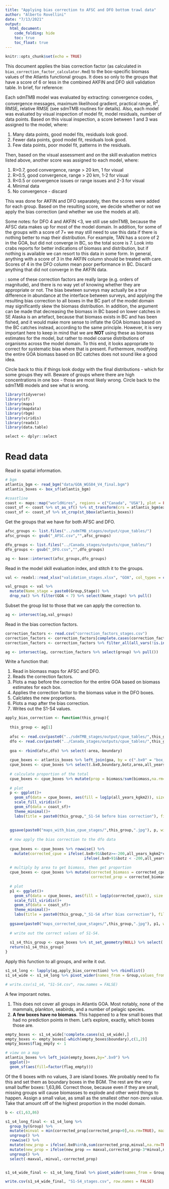 ```yaml
---
title: "Applying bias correction to AFSC and DFO bottom trawl data"
author: "Alberto Rovellini"
date: "7/13/2021"
output:
  html_document:
    code_folding: hide
    toc: true
    toc_float: true
---
```


```r
knitr::opts_chunk$set(echo = TRUE)
```

This document applies the bias correction factor (as calculated in `bias_correction_factor_calculator.Rmd`) to the box-specific biomass values of the Atlantis functional groups. It does so only to the groups that have a score of 6 or less in the combined AKFIN and DFO skill validation table. In brief, for reference:

Each sdmTMB model was evaluated by extracting: convergence codes, convergence messages, maximum likelihood gradient, practical range, R$^2$, RMSE, relative RMSE (see sdmTMB routines for details). Also, each model was evaluated by visual inspection of model fit, model residuals, number of data points. Based on this visual inspection, a score between 1 and 3 was assigned to the model, where:

1. Many data points, good model fits, residuals look good.
2. Fewer data points, good model fit, residuals look good.
3. Few data points, poor model fit, patterns in the residuals.

Then, based on the visual assessment and on the skill evaluation metrics listed above, another score was assigned to each model, where:

1. R>0.7, good convergence, range > 20 km, 1 for visual
2. R>0.5, good convergence, range > 20 km, 1-2 for visual
3. R<0.5 or convergence issues or range issues and 2-3 for visual
4. Minimal data
5. No convergence - discard

This was done for AKFIN and DFO separately, then the scores were added for each group. Based on the resulting score, we decide whether or not we apply the bias correction (and whether we use the models at all). 

Some notes: for DFO 4 and AKFIN <3, we still use sdmTMB, because the AFSC data makes up for most of the model domain. In addition, for some of the groups with a score of 7+ we may still need to use this data if there is nothing better to map their distribution. For example, TAN has a score of 2 in the GOA, but did not converge in BC, so the total score is 7. Look into crabs reports for better indications of biomass and distribution, but if nothing is available we can resort to this data in some form. In general, anything with a score of 3 in the AKFIN column should be treated with care. Scores of 4 in the DFO column mean poor performance in BC. Discard anything that did not converge in the AKFIN data.

\textcolor{red}{__Important__}: some of these correction factors are really large (e.g. orders of magnitude), and there is no way yet of knowing whether they are appropriate or not. The bias bewteen surveys may actually be a true difference in abundance at the interface between surveys, and applying the resulting bias correction to all boxes in the BC part of the model domain may significantly skew the biomass distribution. In addition, the argument can be made that decreasing the biomass in BC based on lower catches in SE Alaska is an artefact, because that biomass exists in BC and has been fished, and it would make more sense to inflate the GOA biomass based on the BC catches instead, according to the same principle. However, it is very important here to keep in mind that we are __NOT__ using these as biomass estimates for the model, but rather to model coarse distributions of organisms across the model domain. To this end, it looks appropriate to correct for systematic bias where that is present. Furthermore, modifying the entire GOA biomass based on BC catches does not sound like a good idea.

Circle back to this if things look dodgy with the final distributions - which for some groups they will. Beware of groups where there are high concentrations in one box - those are most likely wrong. Circle back to the sdmTMB models and see what is wrong.

```r
library(tidyverse)
library(sf)
library(maps)
library(mapdata)
library(rbgm)
library(viridis)
library(readxl)
library(data.table)
```

```r
select <- dplyr::select
```

# Read data

Read in spatial information.
```r
# bgm
atlantis_bgm <- read_bgm("data/GOA_WGS84_V4_final.bgm")
atlantis_boxes <- box_sf(atlantis_bgm)

#coastline
coast <- maps::map("worldHires", regions = c("Canada", "USA"), plot = FALSE, fill = TRUE)
coast_sf <- coast %>% st_as_sf() %>% st_transform(crs = atlantis_bgm$extra$projection)
coast_sf <- coast_sf %>% st_crop(st_bbox(atlantis_boxes))
```

Get the groups that we have for both AFSC and DFO.
```r
afsc_groups <- list.files("../sdmTMB_stages/output/cpue_tables/")
afsc_groups <- gsub("_AFSC.csv","",afsc_groups)

dfo_groups <- list.files("../Canada_stages/outputs/cpue_tables/")
dfo_groups <- gsub("_DFO.csv","",dfo_groups)

ag <- base::intersect(afsc_groups,dfo_groups)
```

Read in the model skill evaluation index, and stitch it to the groups.
```r
val <- readxl::read_xlsx("validation_stages.xlsx", "GOA", col_types = c(rep("text",2),rep("numeric",3)))

val_groups <- val %>% 
  mutate(Name_stage = paste0(Group,Stage)) %>%
  drop_na() %>% filter(GOA < 7) %>% select(Name_stage) %>% pull()
```

Subset the group list to those that we can apply the correction to.
```r
ag <- intersect(ag,val_groups)
```

Read in the bias correction factors.
```r
correction_factors <- read.csv("correction_factors_stages.csv")
correction_factors <- correction_factors[complete.cases(correction_factors),]
correction_factors <- correction_factors %>% filter_all(all_vars(!is.infinite(.)))

ag <- intersect(ag, correction_factors %>% select(group) %>% pull())
```

Write a function that:

1. Read in biomass maps for AFSC and DFO.
2. Reads the correction factors.
3. Plots a map before the correction for the entire GOA based on biomass estimates for each box.
4. Applies the correction factor to the biomass value in the DFO boxes.
5. Calclates the new proportions.
6. Plots a map after the bias correction.
7. Writes out the S1-S4 values.

```r
apply_bias_correction <- function(this_group){
  
  this_group <- ag[1]
  
  afsc <- read.csv(paste0("../sdmTMB_stages/output/cpue_tables/",this_group,"_AFSC.csv"))
  dfo <- read.csv(paste0("../Canada_stages/outputs/cpue_tables/",this_group,"_DFO.csv"))
  
  goa <- rbind(afsc,dfo) %>% select(-area,-boundary)
  
  cpue_boxes <- atlantis_boxes %>% left_join(goa, by = c(".bx0" = "box_id"))
  cpue_boxes <- cpue_boxes %>% select(.bx0,boundary,botz,area,all_years_kgkm2,biomass)
  
  # calculate proportion of the total
  cpue_boxes <- cpue_boxes %>% mutate(prop = biomass/sum(biomass,na.rm=TRUE))
  
  # plot
  p <- ggplot()+
    geom_sf(data = cpue_boxes, aes(fill = log1p(all_years_kgkm2)), size = 0.2)+
    scale_fill_viridis()+
    geom_sf(data = coast_sf)+
    theme_minimal()+
    labs(title = paste0(this_group,"_S1-S4 before bias correction"), fill='Log(CPUE) kg km-2')
  
  
  ggsave(paste0("maps_with_bias_cpue_stages/",this_group,".jpg"), p, width = 8, height = 3.5, units = "in", dpi = 600)
  
  # now apply the bias correction to the dfo data
  
  cpue_boxes <- cpue_boxes %>% rowwise() %>% 
    mutate(corrected_cpue = ifelse(.bx0>91&botz>=-200,all_years_kgkm2*correction_factors[which(correction_factors$group == this_group),2],
                                   ifelse(.bx0>91&botz < -200,all_years_kgkm2*correction_factors[which(correction_factors$group == this_group),3], all_years_kgkm2))) %>% ungroup()
  
  # multiply by area to get biomass, then get proportion
  cpue_boxes <- cpue_boxes %>% mutate(corrected_biomass = corrected_cpue*area/1e6/1000,
                                      corrected_prop = corrected_biomass/sum(corrected_biomass,na.rm=TRUE)) # need to divide by 1e6 because CPUE is in kgkm2 but areas are in m. Also divide by 1000 to get tons, although not relevant here as we care about the proportion
  
  # plot 
  p1 <- ggplot()+
    geom_sf(data = cpue_boxes, aes(fill = log1p(corrected_cpue)), size = 0.2)+
    scale_fill_viridis()+
    geom_sf(data = coast_sf)+
    theme_minimal()+
    labs(title = paste0(this_group,"_S1-S4 after bias correction"), fill='Log(CPUE) kg km-2')
  
  ggsave(paste0("maps_corrected_cpue_stages/",this_group,".jpg"), p1, width = 8, height = 3.5, units = "in", dpi = 600)
  
  # write out the correct values of S1-S4.
  
  s1_s4_this_group <- cpue_boxes %>% st_set_geometry(NULL) %>% select(.bx0,corrected_prop,boundary) %>% mutate(Group = this_group)
  return(s1_s4_this_group)
}
```

Apply this function to all groups, and write it out.
```r
s1_s4_long <- lapply(ag,apply_bias_correction) %>% rbindlist() 
s1_s4_wide <- s1_s4_long %>% pivot_wider(names_from = Group,values_from = corrected_prop)

# write.csv(s1_s4, "S1-S4.csv", row.names = FALSE)
```

A few imporant notes.

1. This does not cover all groups in Atlantis GOA. Most notably, none of the mammals, plankton, seabirds, and a number of pelagic species.
2. **A few boxes have no biomass**. This happened to a few small boxes that had no prediction points in them. Let's explore, exactly, which boxes those are.

```r
empty_boxes <- s1_s4_wide[!complete.cases(s1_s4_wide),]
empty_boxes <- empty_boxes[-which(empty_boxes$boundary),c(1,2)]
empty_boxes$flag_empty <- 1

# view on a map
atlantis_boxes %>% left_join(empty_boxes,by=".bx0") %>%
  ggplot()+
  geom_sf(aes(fill=factor(flag_empty)))
```

Of the 6 boxes with no values, 3 are island boxes. We probably need to fix this and set them as boundary boxes in the BGM. The rest are the very small buffer boxes: 1,63,86. Correct those, because even if they are small, missing groups will cause biomasses to explode and other weird things to happen. Assign a small value, as small as the smallest other non-zero value. Take that amount off of the highest proportion in the model domain.
```r
b <- c(1,63,86)

s1_s4_long_final <- s1_s4_long %>% 
  group_by(Group) %>% 
  mutate(minval = min(corrected_prop[corrected_prop>0],na.rm=TRUE), maxval = max(corrected_prop,na.rm=TRUE)) %>% 
  ungroup() %>% 
  rowwise() %>% 
  mutate(new_prop = ifelse(.bx0%in%b,sum(corrected_prop,minval,na.rm=TRUE),corrected_prop)) %>%
  mutate(new_prop = ifelse(new_prop == maxval,corrected_prop-3*minval,new_prop)) %>%
  ungroup() %>%
  select(-maxval,-minval,-corrected_prop)


s1_s4_wide_final <- s1_s4_long_final %>% pivot_wider(names_from = Group,values_from = new_prop)

write.csv(s1_s4_wide_final, "S1-S4_stages.csv", row.names = FALSE)
```
